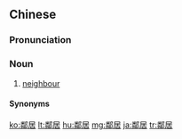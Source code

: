 {{also|邻居}}
==Chinese==
{{zh-forms|s=邻居|alt=隣居}}

===Pronunciation===
{{zh-pron
|m=línjū,tl=y
|c=leon4 geoi1
|h=pfs=lìn-kî
|ma=Zh-línju.ogg
|cat=n
}}

===Noun===
{{zh-noun}}

# [[neighbour]]
#: {{zh-x|中國 有 14 個 鄰居，包括 ^阿富汗、^印度、^老撾、^俄羅斯、^越南 等等。|China has 14 '''neighbours''', including Afghanistan, India, Laos, Russia, Vietnam, etc.}}

====Synonyms====
{{zh-dial}}

{{zh-cat|Elementary}}

[[ko:鄰居]]
[[lt:鄰居]]
[[hu:鄰居]]
[[mg:鄰居]]
[[ja:鄰居]]
[[tr:鄰居]]